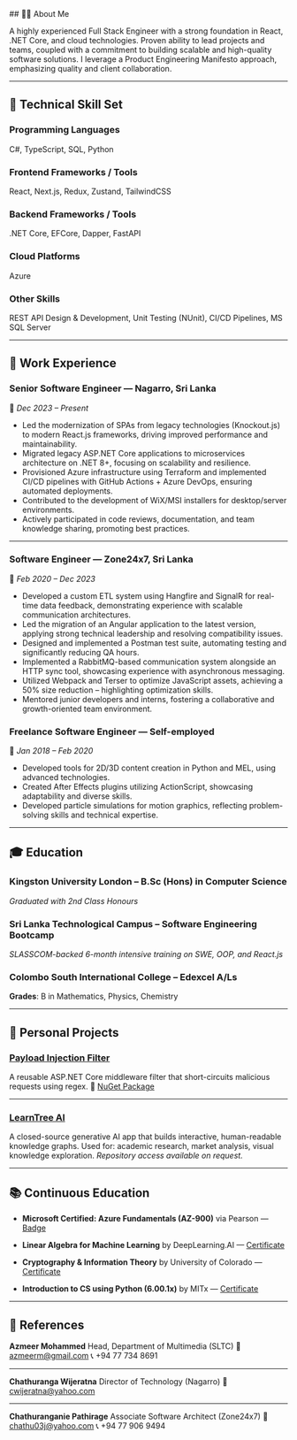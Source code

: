 <div id='layout' className='two-column-text'>
 ## 🧑‍💻 About Me

A highly experienced Full Stack Engineer with a strong foundation in React, .NET Core, and cloud technologies.  Proven ability to lead projects and teams, coupled with a commitment to building scalable and high-quality software solutions.  I leverage a Product Engineering Manifesto approach, emphasizing quality and client collaboration.

---

## 🧠 Technical Skill Set

### Programming Languages

C#, TypeScript, SQL, Python

### Frontend Frameworks / Tools

React, Next.js, Redux, Zustand, TailwindCSS

### Backend Frameworks / Tools

.NET Core, EFCore, Dapper, FastAPI

### Cloud Platforms

Azure

### Other Skills

REST API Design & Development, Unit Testing (NUnit), CI/CD Pipelines, MS SQL Server

---

## 💼 Work Experience

### **Senior Software Engineer** — Nagarro, Sri Lanka

📅 *Dec 2023 – Present*

* Led the modernization of SPAs from legacy technologies (Knockout.js) to modern React.js frameworks, driving improved performance and maintainability.
* Migrated legacy ASP.NET Core applications to microservices architecture on .NET 8+, focusing on scalability and resilience.
* Provisioned Azure infrastructure using Terraform and implemented CI/CD pipelines with GitHub Actions + Azure DevOps, ensuring automated deployments.
* Contributed to the development of WiX/MSI installers for desktop/server environments.
* Actively participated in code reviews, documentation, and team knowledge sharing, promoting best practices.

---

### **Software Engineer** — Zone24x7, Sri Lanka

📅 *Feb 2020 – Dec 2023*

* Developed a custom ETL system using Hangfire and SignalR for real-time data feedback, demonstrating experience with scalable communication architectures.
* Led the migration of an Angular application to the latest version, applying strong technical leadership and resolving compatibility issues.
* Designed and implemented a Postman test suite, automating testing and significantly reducing QA hours.
* Implemented a RabbitMQ-based communication system alongside an HTTP sync tool, showcasing experience with asynchronous messaging.
* Utilized Webpack and Terser to optimize JavaScript assets, achieving a 50% size reduction – highlighting optimization skills.
* Mentored junior developers and interns, fostering a collaborative and growth-oriented team environment.
 
 ### **Freelance Software Engineer** — Self-employed

📅 *Jan 2018 – Feb 2020*

* Developed tools for 2D/3D content creation in Python and MEL, using advanced technologies.
* Created After Effects plugins utilizing ActionScript, showcasing adaptability and diverse skills.
* Developed particle simulations for motion graphics, reflecting problem-solving skills and technical expertise.

---

## 🎓 Education

### Kingston University London – B.Sc (Hons) in Computer Science

*Graduated with 2nd Class Honours*

### Sri Lanka Technological Campus – Software Engineering Bootcamp

*SLASSCOM-backed 6-month intensive training on SWE, OOP, and React.js*

### Colombo South International College – Edexcel A/Ls

**Grades**: B in Mathematics, Physics, Chemistry

---

## 🔧 Personal Projects

### [Payload Injection Filter](https://github.com/bsaranga/PayloadInjectionFilter)

A reusable ASP.NET Core middleware filter that short-circuits malicious requests using regex.
🔗 [NuGet Package](https://www.nuget.org/packages/Zone24x7.PayloadInjectionFilter/)

---

### [LearnTree AI](https://learntree.ai)

A closed-source generative AI app that builds interactive, human-readable knowledge graphs.
Used for: academic research, market analysis, visual knowledge exploration.
*Repository access available on request.*

---

## 📚 Continuous Education

* **Microsoft Certified: Azure Fundamentals (AZ-900)**
  via Pearson — [Badge](https://www.credly.com/badges/d7185838-3573-4ab5-9d91-f07ceb0c5138)

* **Linear Algebra for Machine Learning**
  by DeepLearning.AI — [Certificate](https://coursera.org/verify/7L3ZXEUHVWWT)

* **Cryptography & Information Theory**
  by University of Colorado — [Certificate](https://www.coursera.org/account/accomplishments/certificate/BF36UYWDTW8A)

* **Introduction to CS using Python (6.00.1x)**
  by MITx — [Certificate](https://courses.edx.org/certificates/5bec5895ee594edf9ff6043ec21e68ca)

---

## 👥 References

**Azmeer Mohammed**
Head, Department of Multimedia (SLTC)
📧 [azmeerm@gmail.com](mailto:azmeerm@gmail.com)
📞 +94 77 734 8691

---

**Chathuranga Wijeratna**
Director of Technology (Nagarro)
📧 [cwijeratna@yahoo.com](mailto:cwijeratna@yahoo.com)

---

**Chathuranganie Pathirage**
Associate Software Architect (Zone24x7)
📧 [chathu03j@yahoo.com](mailto:chathu03j@yahoo.com)
📞 +94 77 906 9494
 </div>